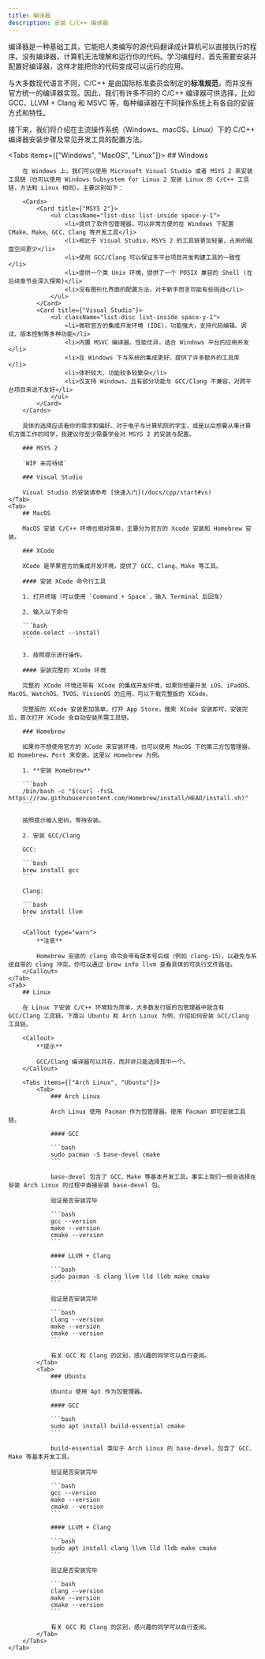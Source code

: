 ```yaml
---
title: 编译器
description: 安装 C/C++ 编译器
---
```



编译器是一种基础工具，它能把人类编写的源代码翻译成计算机可以直接执行的程序。没有编译器，计算机无法理解和运行你的代码。学习编程时，首先需要安装并配置好编译器，这样才能把你的代码变成可以运行的应用。

与大多数现代语言不同，C/C++ 是由国际标准委员会制定的**标准规范**，而并没有官方统一的编译器实现。因此，我们有许多不同的 C/C++ 编译器可供选择，比如 GCC、LLVM + Clang 和 MSVC 等，每种编译器在不同操作系统上有各自的安装方式和特性。

接下来，我们将介绍在主流操作系统（Windows、macOS、Linux）下的 C/C++ 编译器安装步骤及常见开发工具的配置方法。

<Tabs items={["Windows", "MacOS", "Linux"]}>
    <Tab>
        ## Windows

        在 Windows 上，我们可以使用 Microsoft Visual Studio 或者 MSYS 2 来安装工具链（也可以使用 Windows Subsystem for Linux 2 安装 Linux 的 C/C++ 工具链，方法和 Linux 相同）。主要区别如下：

        <Cards>
            <Card title={"MSYS 2"}>
                <ul className="list-disc list-inside space-y-1">
                    <li>提供了软件包管理器，可以非常方便的在 Windows 下配置 CMake、Make、GCC、Clang 等开发工具</li>
                    <li>相比于 Visual Studio，MSYS 2 的工具链更加轻量，占用的磁盘空间更少</li>
                    <li>使用 GCC/Clang 可以保证多平台项目开发构建工具的一致性</li>
                    <li>提供一个类 Unix 环境，提供了一个 POSIX 兼容的 Shell (在后续章节会深入探索)</li>
                    <li>没有图形化界面的配置方法，对于新手而言可能有些挑战</li>
                </ul>
            </Card>
            <Card title={"Visual Studio"}>
                <ul className="list-disc list-inside space-y-1">
                    <li>微软官方的集成开发环境 (IDE)，功能强大，支持代码编辑、调试、版本控制等多种功能</li>
                    <li>内置 MSVC 编译器，性能优异，适合 Windows 平台的应用开发</li>
                    <li>在 Windows 下与系统的集成更好，提供了许多额外的工具库</li>
                    <li>体积较大，功能较多较繁杂</li>
                    <li>仅支持 Windows，且有部分功能与 GCC/Clang 不兼容，对跨平台项目来说不友好</li>
                </ul>
            </Card>
        </Cards>

        具体的选择应该看你的需求和偏好。对于电子与计算机院的学生，或是以后想要从事计算机方面工作的同学，我建议你至少需要学会对 MSYS 2 的安装与配置。

        ### MSYS 2

        `WIP 未完待续`

        ### Visual Studio

        Visual Studio 的安装请参考 [快速入门](/docs/cpp/start#vs)
    </Tab>
    <Tab>
        ## MacOS

        MacOS 安装 C/C++ 环境也相对简单，主要分为官方的 Xcode 安装和 Homebrew 安装。

        ### XCode

        XCode 是苹果官方的集成开发环境，提供了 GCC、Clang、Make 等工具。

        #### 安装 XCode 命令行工具

        1. 打开终端（可以使用 `Command + Space`，输入 Terminal 后回车）

        2. 输入以下命令

        ```bash
        xcode-select --install
        ```

        3. 按照提示进行操作。

        #### 安装完整的 XCode 环境

        完整的 XCode 环境还带有 XCode 的集成开发环境，如果你想要开发 iOS、iPadOS、MacOS、WatchOS、TVOS、VisionOS 的应用，可以下载完整版的 XCode。

        完整版的 XCode 安装更加简单，打开 App Store，搜索 XCode 安装即可。安装完后，首次打开 XCode 会自动安装所需工具链。

        ### Homebrew

        如果你不想使用官方的 XCode 来安装环境，也可以使用 MacOS 下的第三方包管理器，如 Homebrew，Port 来安装。这里以 Homebrew 为例。

        1. **安装 Homebrew**

        ```bash
        /bin/bash -c "$(curl -fsSL https://raw.githubusercontent.com/Homebrew/install/HEAD/install.sh)"
        ```

        按照提示输入密码，等待安装。

        2. 安装 GCC/Clang

        GCC:

        ```bash
        brew install gcc
        ```

        Clang:

        ```bash
        brew install llvm
        ```

        <Callout type="warn">
            **注意**

            Homebrew 安装的 clang 命令会带有版本号后缀（例如 clang-15），以避免与系统自带的 clang 冲突。你可以通过 brew info llvm 查看具体的可执行文件路径。
        </Callout>
    </Tab>
    <Tab>
        ## Linux

        在 Linux 下安装 C/C++ 环境较为简单，大多数发行版的包管理器中就含有 GCC/Clang 工具链。下面以 Ubuntu 和 Arch Linux 为例，介绍如何安装 GCC/Clang 工具链。

        <Callout>
            **提示**

            GCC/Clang 编译器可以共存，而并非只能选择其中一个。
        </Callout>

        <Tabs items={["Arch Linux", "Ubuntu"]}>
            <Tab>
                ### Arch Linux

                Arch Linux 使用 Pacman 作为包管理器。使用 Pacman 即可安装工具链。

                #### GCC

                ```bash
                sudo pacman -S base-devel cmake
                ```

                base-devel 包含了 GCC、Make 等基本开发工具。事实上我们一般会选择在安装 Arch Linux 的过程中直接安装 base-devel 包。

                验证是否安装完毕

                ```bash
                gcc --version
                make --version
                cmake --version
                ```

                #### LLVM + Clang

                ```bash
                sudo pacman -S clang llvm lld lldb make cmake
                ```

                验证是否安装完毕

                ```bash
                clang --version
                make --version
                cmake --version
                ```

                有关 GCC 和 Clang 的区别，感兴趣的同学可以自行查阅。
            </Tab>
            <Tab>
                ### Ubuntu

                Ubuntu 使用 Apt 作为包管理器。

                #### GCC

                ```bash
                sudo apt install build-essential cmake
                ```

                build-essential 类似于 Arch Linux 的 base-devel，包含了 GCC、Make 等基本开发工具。

                验证是否安装完毕

                ```bash
                gcc --version
                make --version
                cmake --version
                ```

                #### LLVM + Clang

                ```bash
                sudo apt install clang llvm lld lldb make cmake
                ```

                验证是否安装完毕

                ```bash
                clang --version
                make --version
                cmake --version
                ```

                有关 GCC 和 Clang 的区别，感兴趣的同学可以自行查阅。
            </Tab>
        </Tabs>
    </Tab>
</Tabs>
